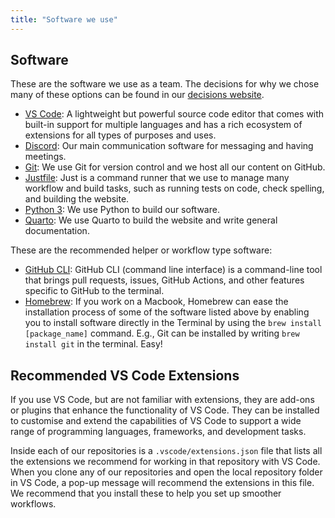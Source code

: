```yaml
---
title: "Software we use"
---
```


## Software

These are the software we use as a team. The decisions for why we chose
many of these options can be found in our [decisions
website](https://decisions.seedcase-project.org).

-   [VS Code](https://code.visualstudio.com/download): A lightweight but
    powerful source code editor that comes with built-in support for
    multiple languages and has a rich ecosystem of extensions for all
    types of purposes and uses.
-   [Discord](https://discord.com/download): Our main communication
    software for messaging and having meetings.
-   [Git](https://git-scm.com/downloads): We use Git for version control
    and we host all our content on GitHub.
-   [Justfile](https://just.systems/): Just is a command runner that we
    use to manage many workflow and build tasks, such as running
    tests on code, check spelling, and building the website.
-   [Python 3](https://www.python.org/downloads/): We use Python to
    build our software.
-   [Quarto](https://quarto.org/docs/get-started/): We use Quarto to
    build the website and write general documentation.

These are the recommended helper or workflow type software:

-   [GitHub CLI](https://cli.github.com/manual/): GitHub CLI (command
    line interface) is a command-line tool that brings pull requests,
    issues, GitHub Actions, and other features specific to GitHub to the
    terminal.
-   [Homebrew](https://docs.brew.sh/Installation): If you work on a
    Macbook, Homebrew can ease the installation process of some of the
    software listed above by enabling you to install software directly
    in the Terminal by using the `brew install [package_name]` command.
    E.g., Git can be installed by writing `brew install git` in the
    terminal. Easy!

## Recommended VS Code Extensions

If you use VS Code, but are not familiar with extensions, they are
add-ons or plugins that enhance the functionality of VS Code. They can
be installed to customise and extend the capabilities of VS Code to
support a wide range of programming languages, frameworks, and
development tasks.

Inside each of our repositories is a `.vscode/extensions.json` file that
lists all the extensions we recommend for working in that repository
with VS Code. When you clone any of our repositories and open the local
repository folder in VS Code, a pop-up message will recommend the
extensions in this file. We recommend that you install these to help you
set up smoother workflows.
